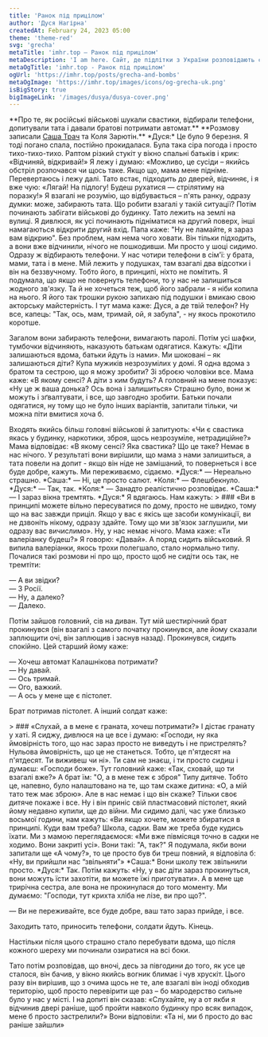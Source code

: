 ```yaml
---
title: 'Ранок під прицілом'
author: 'Дуся Нагірна'
createdAt: February 24, 2023 05:00
theme: 'theme-red'
svg: 'grecha'
metaTitle: 'imhr.top — Ранок під прицілом'
metaDescription: 'I am here. Сайт, де підлітки з України розповідають свої історії.'
metaOgTitle: 'imhr.top - Ранок під прицілом'
ogUrl: 'https://imhr.top/posts/grecha-and-bombs'
metaOgImage: 'https://imhr.top/images/icons/og-grecha-uk.png'
isBigStory: true
bigImageLink: '/images/dusya/dusya-cover.png'
---
```



<Heading img="/images/dusya/dusya-cover.png" photoLeft/>

<Medium>
  **Про те, як російські військові шукали свастики, відбирали телефони, допитували тата і давали братові потримати автомат.**
  **Розмову записали <a href="/posts/odessa-tbilisi">Саша Трач</a> та Коля Зарютін.**
</Medium>

<Medium>
*Дуся:* Це було 9 березня. Я тоді погано спала, постійно прокидалася. Була така сіра погода і просто тихо-тихо-тихо. Раптом різкий стукіт у вікно спальні батьків і крик: «Відчиняй, відкривай!» Я лежу і думаю: «Можливо, це сусіди – якийсь обстріл розпочався чи щось таке. Якщо що, мама мене підніме. Перевертаюсь і лежу далі. Тато встає, підходить до дверей, відчиняє, і я вже чую: «Лягай! На підлогу! Будеш рухатися — стрілятиму на поразку!» Я взагалі не розумію, що відбувається – п'ять ранку, одразу думки: може, забирають тата. Що робити взагалі у такій ситуації?

</Medium>

<Large>
  <PhotoFullPage className="mt-4"
    src="/images/dusya/start.jpg"
  />
</Large>

<Medium>
Потім починають забігати військові до будинку. Тато лежить на землі на вулиці. Я дивлюся, як усі починають підніматися на другий поверх, інші намагаються відкрити другий вхід. Папа каже: "Ну не ламайте, я зараз вам відкрию". Без проблем, нам нема чого ховати. Він тільки підходить, а вони вже відчинили, нічого не пошкодивши. Ми просто у шоці сидимо. Одразу ж відбирають телефони. У нас чотири телефони в сім'ї: у брата, мами, тата і в мене. Мій лежить у подушках, там взагалі два відсотки і він на беззвучному. Тобто його, в принципі, ніхто не помітить. Я подумала, що якщо не повернуть телефони, то у нас не залишиться жодного зв'язку. Та й не хочеться теж, щоб його забрали - я ніби копила на нього. Я його так трошки рукою запихаю під подушки і вмикаю свою акторську майстерність. І тут мама каже: Дуся, а де твій телефон? Ну все, капець: "Так, ось, мам, тримай, ой, я забула", - ну якось прокотило коротше.

Загалом вони забирають телефони, вимагають паролі. Потім усі шафки, тумбочки відчиняють, наказують батькам одягатися. Кажуть: «Діти залишаються вдома, батьки йдуть із нами». Ми шоковані – як залишаються діти? Купа мужиків незрозумілих у домі. Я одна вдома з братом та сестрою, що я можу зробити? Зі зброєю чоловіки все. Мама каже: «В якому сенсі? А діти з ким будуть? А головний на мене показує: «Ну це ж ваша донька? Ось вона і залишиться» Страшно було, вони ж можуть і зґвалтувати, і все, що завгодно зробити. Батьки почали одягатися, ну тому що не було інших варіантів, запитали тільки, чи можна піти вмитися хоча б.
</Medium>

<Large>
  <PhotoFullPage className="mt-4"
    src="/images/dusya/wtf.jpg"
  />
</Large>


<Medium>
Входять якийсь більш головні військові й запитують: «Чи є свастика якась у будинку, наркотики, зброя, щось незрозуміле, нетрадиційне?» Мама відповідає: «В якому сенсі? Яка свастика? Що це таке? Немає в нас нічого. У результаті вони вирішили, що мама з нами залишиться, а тата повели на допит - якщо він ніде не замішаний, то повернеться і все буде добре, кажуть. Ми переживаємо, сідаємо. 
</Medium>

<Large>
<BorderedSection text='Щось гримить, схоже на салют'>
    *Дуся:* — Нереально страшно.
    *Саша:* — Ні, це просто салют.
    *Коля:* — Флешбекнуло.
    *Дуся:* — Так, так.
    *Коля:* — Занадто реалістично розповідає.
    *Саша:* — І зараз вікна тремтять.
</BorderedSection>
</Large>

<Medium>
*Дуся:* Я вдягаюсь. Нам кажуть: 
</Medium>

<Large>
  > ### «Ви в принципі можете вільно пересуватися по дому, просто не швидко, тому що на вас завжди приціл. Якщо у вас є якісь ще засоби комунікації, ви не дзвоніть нікому, одразу здайте. Тому що ми зв'язок заглушили, ми одразу вас вичислимо».
</Large>

<Medium>
Ну, у нас немає нічого. Мама каже: «Ти валеріанку будеш?» Я говорю: «Давай». А поряд сидить військовий. Я випила валеріанки, якось трохи полегшало, стало нормально типу. Почалися такі розмови ні про що, просто щоб не сидіти ось так, не тремтіти:

— А ви звідки?   
— З Росії.  
— Ну, а далеко?  
— Далеко.

Потім зайшов головний, сів на диван. Тут мій шестирічний брат прокинувся (він взагалі з самого початку прокинувся, але йому сказали заплющити очі, він заплющив і заснув назад). Прокинувся, сидить спокійно. Цей старший йому каже: 

— Хочеш автомат Калашнікова потримати?  
— Ну давай.  
— Ось тримай.  
— Ого, важкий.  
— А ось у мене ще є пістолет. 

Брат потримав пістолет. А інший солдат каже:
</Medium>

<Large>
  > ### «Слухай, а в мене є граната, хочеш потримати?» І дістає гранату у хаті. 
</Large>

<Medium>
Я сиджу, дивлюся на це все і думаю: «Господи, ну яка ймовірність того, що нас зараз просто не виведуть і не пристрелять? Нульова ймовірність, що це не станеться. Тобто, це п'ятдесят на п'ятдесят. Ти виживеш чи ні». Ти сам не знаєш, і ти просто сидиш і думаєш: «Господи боже». Тут головний каже: «Так, сховай, що ти взагалі вже?» А брат їм: "О, а в мене теж є зброя" Типу дитяче. Тобто це, напевно, було налаштовано на те, що там скаже дитина: «О, а мій тато теж має зброю». Але в нас немає і що він скаже? Тільки своє дитяче покаже і все. Ну і він приніс свій пластмасовий пістолет, який йому недавно купили, ще до війни.
</Medium>

<Large>
  <PhotoFullPage className="mt-4"
    src="/images/dusya/collaj.jpg"
  />
</Large>

<Medium>
Ми сидимо далі, час уже близько восьмої години, нам кажуть: «Ви якщо хочете, можете збиратися в принципі. Куди вам треба? Школа, садки. Вам же треба буде кудись їхати. Ми з мамою переглядаємося: «Ми вже півмісяця точно в садки не ходимо. Вони закриті усі». Вони такі: "А, так?" Я подумала, якби вони запитали ще «А чому?», то це просто був би треш повний, я відповіла б: «Ну, ви прийшли нас “звільняти”»
</Medium>

<Medium>
*Саша:* Вони школу теж звільнили просто. 
</Medium>

<Medium>
*Дуся:* Так. Потім кажуть: «Ну, у вас діти зараз прокинуться, вони можуть їсти захотіти, ви можете їжі приготувати». А в мене ще трирічна сестра, але вона не прокинулася до того моменту. Ми думаємо: "Господи, тут крихта хліба не лізе, ви про що?".  
 
—  Ви не переживайте, все буде добре, ваш тато зараз прийде, і все.

Заходить тато, приносить телефони, солдати йдуть. Кінець. 
</Medium>

<Large>
  <PhotoFullPage className="mt-4"
    src="/images/dusya/final.jpg"
  />
</Large>

<Medium>
Настільки після цього страшно стало перебувати вдома, що після кожного шереху ми починали озиратися на всі боки.

Тато потім розповідав, що вночі, десь за півгодини до того, як усе це сталося, він бачив, у вікно якийсь вогник блимає і чув хрускіт. Цього разу він вирішив, що з очима щось не те, але взагалі він іноді обходив територію, щоб просто перевірити ще раз – бо мародерство сильне було у нас у місті. І на допиті він сказав: «Слухайте, ну а от якби я відчинив двері раніше, щоб пройти навколо будинку про всяк випадок, мене б просто застрелили?» Вони відповіли: «Та ні, ми б просто до вас раніше зайшли»
</Medium>
